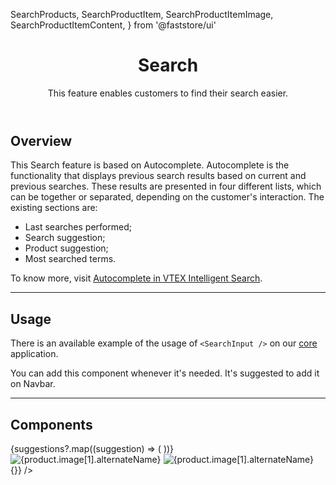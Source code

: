   SearchProducts,
  SearchProductItem,
  SearchProductItemImage,
  SearchProductItemContent,
} from '@faststore/ui'




<header>

# Search

This feature enables customers to find their search easier.

</header>

## Overview

This Search feature is based on Autocomplete. Autocomplete is the functionality that displays previous search results based on current and previous searches. These results are presented in four different lists, which can be together or separated, depending on the customer's interaction. The existing sections are:

- Last searches performed;
- Search suggestion;
- Product suggestion;
- Most searched terms.

To know more, visit [Autocomplete in VTEX Intelligent Search](https://help.vtex.com/tracks/vtex-intelligent-search--19wrbB7nEQcmwzDPl1l4Cb/4gXFsEWjF7QF7UtI2GAvhL).

---

## Usage

There is an available example of the usage of `<SearchInput />` on our [core](https://github.com/vtex/faststore/tree/main/packages/core/src/components/search/SearchInput) application.

You can add this component whenever it's needed. It's suggested to add it on Navbar.

---

## Components



<SectionList grid="column" columns={2}>
  <SectionItem
    title="Search History"
    description="Responsible for showing the latest terms searched by a user."
    actionPath="/components/molecules/search-history"
  >
    <SearchHistory title="History">
      <SearchHistoryTerm value="Headphone" linkProps={{ href: '#' }} />
      <SearchHistoryTerm value="Audio & Video" linkProps={{ href: '#' }} />
      <SearchHistoryTerm value="mh-7000" linkProps={{ href: '#' }} />
    </SearchHistory>
  </SectionItem>
  <SectionItem
    title="Search Top"
    description="This section displays the most searched terms by customers."
    actionPath="/components/molecules/search-top"
  >
    <SearchTop title="Top Search">
      <SearchTopTerm value="Notebooks" linkProps={{ href: '#' }} index={0} />
      <SearchTopTerm
        value="Laser Printer"
        linkProps={{ href: '#' }}
        index={1}
      />
      <SearchTopTerm
        value="Bluetooth Keyboard"
        linkProps={{ href: '#' }}
        index={2}
      />
    </SearchTop>
  </SectionItem>
  <SectionItem
    title="Search Auto Complete"
    description="List of auto completing suggestions based on searched term."
    actionPath="/components/molecules/search-auto-complete"
  >
    <SearchAutoComplete>
      {suggestions?.map((suggestion) => (
        <SearchAutoCompleteTerm
          key={suggestion.value}
          term={searchContent}
          suggestion={suggestion.value}
          linkProps={{ href: '#' }}
        />
      ))}
    </SearchAutoComplete>
  </SectionItem>
  <SectionItem
    title="Search Products"
    description="List of SearchProductItem to show details of the suggested products."
    actionPath="/components/molecules/search-products"
  >
    <SearchProducts>
      <SearchProductItem linkProps={{ href: '#' }}>
        <SearchProductItemImage>
          <img
            data-fs-image
            src={product.image[1].url}
            alt={product.image[1].alternateName}
          />
        </SearchProductItemImage>
        <SearchProductItemContent
          title={product.isVariantOf.name}
          price={{
            value: product.offers.offers[0].price,
            listPrice: product.offers.offers[0].listPrice,
            formatter: useFormattedPrice,
          }}
        />
      </SearchProductItem>
      <SearchProductItem linkProps={{ href: '#' }}>
        <SearchProductItemImage>
          <img
            data-fs-image
            src={product.image[1].url}
            alt={product.image[1].alternateName}
          />
        </SearchProductItemImage>
        <SearchProductItemContent
          title={product.isVariantOf.name}
          price={{
            value: product.offers.offers[0].price,
            listPrice: product.offers.offers[0].listPrice,
            formatter: useFormattedPrice,
          }}
        />
      </SearchProductItem>
    </SearchProducts>
  </SectionItem>
  <SectionItem
    title="Search Dropdown"
    description="Combine SearchHistory, SearchTop and SearchAutoComplete and SearchProducts to show all options in SearchInput."
    actionPath="/components/molecules/search-dropdown"
    containerStyle={{
      alignItems: 'start',
    }}
  >
    <SearchDropdownUsage />
  </SectionItem>
  <SectionItem
    title="Search Input Field"
    description="An InputField with a search button."
    actionPath="/components/molecules/search-input-field"
  >
    <SearchInputField onSubmit={() => {}} />
  </SectionItem>
  <SectionItem
    title="Search Input"
    description="The SearchInput is responsible to receive, search and display suggestions."
    actionPath="/components/organisms/search-input"
    containerStyle={{
      alignItems: 'start',
    }}
  >
    <SearchInputUsage />
  </SectionItem>
</SectionList>
